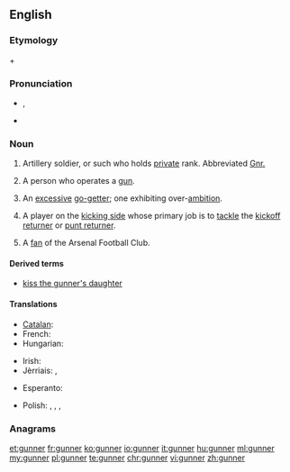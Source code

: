 {{also|Gunner}}
==English==

===Etymology===
{{etyl|enm|en}} {{term|gun|lang=enm}} + {{term|-er|lang=enm}}

===Pronunciation===
* {{a|UK}} {{IPA|/ɡʌn.ə(ɹ)/}}, {{X-SAMPA|/gVn.@(r)/}}
* {{rhymes|ʌnə(r)}}

===Noun===
{{en-noun}}

# {{context|military|lang=en}} Artillery soldier, or such who holds [[private]] rank. Abbreviated [[Gnr.]]
# A person who operates a [[gun]].
# {{context|figuratively|lang=en}} An [[excessive]] [[go-getter]]; one exhibiting over-[[ambition]].
# {{context|American football|lang=en}} A player on the [[kicking side]] whose primary job is to [[tackle]] the [[kickoff returner]] or [[punt returner]].
# {{context|UK|slang|soccer|lang=en}} A [[fan]] of the Arsenal Football Club.

====Derived terms====
* [[kiss the gunner's daughter]]

====Translations====
{{trans-top|artillery soldier}}
* [[Catalan]]: {{t-|ca|artiller|m}}
* French: {{t|fr|artilleur|m}}
* Hungarian: {{t-|hu|tüzér}}
{{trans-mid}}
* Irish: {{t|ga|gunnadóir|m}}
* Jèrriais: {{tø|roa-jer|canonnyi|m}}, {{tø|roa-jer|artilleu|m}}
{{trans-bottom}}

{{trans-top|someone that operates a gun}}
* Esperanto: {{t-|eo|pafisto}}
{{trans-mid}}
{{trans-bottom}}

{{trans-top|a fan of Arsenal}}
* Polish: {{t-|pl|Kanonier|m}}, {{t-|pl|Kanonierka|f}}, {{t-|pl|Arsenalczyk|m}}, {{t-|pl|Arsenalka|f}}
{{trans-mid}}
{{trans-bottom}}

===Anagrams===

[[et:gunner]]
[[fr:gunner]]
[[ko:gunner]]
[[io:gunner]]
[[it:gunner]]
[[hu:gunner]]
[[ml:gunner]]
[[my:gunner]]
[[pl:gunner]]
[[te:gunner]]
[[chr:gunner]]
[[vi:gunner]]
[[zh:gunner]]